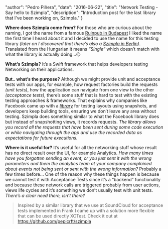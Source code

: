 
  "author": "Pedro Piñera",
  "date": "2016-06-22",
  "title": "Network Testing - Say hello to Szimpla",
  "description": "Introduction post for the last library that I've been working on, Szimpla."
}




**Where does Szimpla come from?** For those who are curious about the naming, I got the name from a famous [Ruinpub in Budapest](http://welovebudapest.com/clubs.and.nightlife.1/budapest.s.most.famous.ruin.pub.szimpla.kert) I liked the name the first time I heard about it and I decided to use the name for this testing library _(later on I discovered that there’s also a [Szimpla in Berlin](http://www.szimpla.de/))_. Translated from the Hungarian it means _“Single”_ which doesn’t match with what the library is actually doing…😖

**What’s Szimpla?** It’s a Swift framework that helps developers testing Networking on their applications.

**But.. what’s the purpose?** Although we might provide unit and acceptance tests with our apps, for example, how request factories build the requests _(unit tests)_, how the application can navigate from one view to the other _(acceptance tests)_, there’s some stuff that is hard to test with the existing testing approaches & frameworks. That explains why companies like Facebook came up with a [_library_](https://github.com/facebook/ios-snapshot-test-case) for testing layouts using snapshots, and developers keep building tools, ensuring we don’t leave any area without testing. Szimpla does something similar to what the Facebook library does but instead of snapshotting views, it records requests. _The library allows you record all the requests that have been sent during some code execution or while navigating through the app and use the recorded data as expectations for future executions._

**Where is it useful for?** It’s useful for all the networking stuff whose result has no direct result over the UI, for example Analytics. _How many times have you forgotten sending an event, or you just sent it with the wrong parameters and them the analytics team at your company complained about events not being sent or sent with the wrong information?_ Probably a few times before… One of the reason why these things happen is because we cannot test it with Acceptance Tests since it’s a “backend” functionality and because these network calls are triggered probably from user actions, views life cycles and it’s something we don’t usually test with unit tests. _There’s a clear need there, isn’t there?_

> Inspired by a similar library that we use at SoundCloud for acceptance tests implemented in Frank I came up with a solution more flexible that can be used directly XCTest. Check it out at https://github.com/pepicrft/szimpla


    